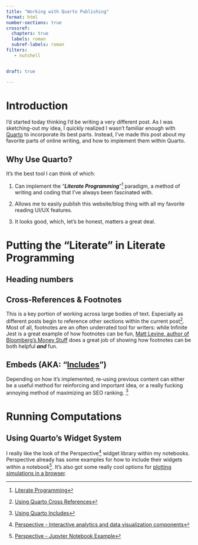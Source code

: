 ```yaml
---
title: "Working with Quarto Publishing"
format: html
number-sections: true
crossref:
  chapters: true
  labels: roman
  subref-labels: roman
filters:
   - nutshell


draft: true

---
```


# Introduction {#sec-introduction}
I'd started today thinking I'd be writing a very different post. As I was sketching-out my idea, I quickly realized I wasn't familiar enough with [Quarto](https://quarto.org) to incorporate its best parts. Instead, I've made this post about my favorite parts of online writing, and how to implement them within Quarto.

## Why Use Quarto?
It's the best tool I can think of which:
    
1. Can implement the "***Literate Programming***"[^literate_programming] paradigm, a method of writing and coding that I've always been fascinated with.
    
2. Allows me to easily publish this website/blog thing with all my favorite reading UI/UX features.  
    
3. It looks good, which, let's be honest, matters a great deal.  


# Putting the "Literate" in Literate Programming

## Heading numbers

## Cross-References & Footnotes
This is a key portion of working across large bodies of text. Especially as different posts begin to reference other sections within the current post[^cross_references]. Most of all, footnotes are an often underrated tool for writers: while Infinite Jest is a great example of how footnotes can be fun, [Matt Levine, author of Bloomberg's Money Stuff](https://www.bloomberg.com/opinion/authors/ARbTQlRLRjE/matthew-s-levine) does a great job of showing how footnotes can be both helpful ***and*** fun.  


## Embeds (AKA: "[Includes](https://quarto.org/docs/authoring/includes.html)")
Depending on how it's implemented, re-using previous content can either be a useful method for reinforcing and important idea, or a really fucking annoying method of maximizing an SEO ranking. [^includes]


# Running Computations  


## Using Quarto's Widget System
I really like the look of the Perspective[^perspective] widget library within my notebooks. Perspective already has some examples for how to include their widgets within a notebook[^perspective_jupyter]. It's also got some really cool options for [plotting simulations in a browser](https://www.prospective.co/blog/market-simulation).  



[^literate_programming]: [Literate Programming](http://literateprogramming.com/)

[^perspective]: [Perspective - Interactive analytics and data visualization components](https://perspective.finos.org/)

[^perspective_jupyter]: [Perspective - Jupyter Notebook Example](http://beta.mybinder.org/v2/gh/finos/perspective/master?urlpath=lab/tree/examples/jupyter-notebooks)

[^cross_references]: [Using Quarto Cross References](https://quarto.org/docs/authoring/cross-references.html)

[^includes]: [Using Quarto Includes](https://quarto.org/docs/authoring/includes.html)
